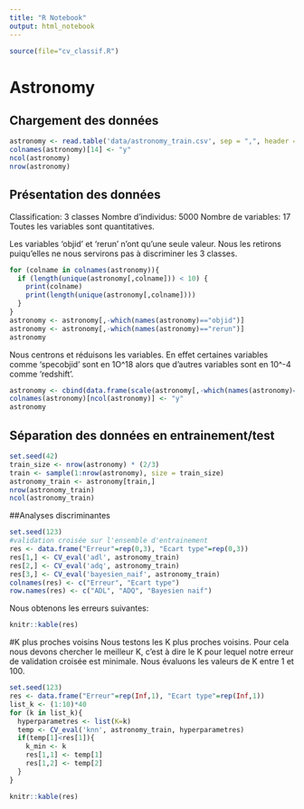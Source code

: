 ```yaml
---
title: "R Notebook"
output: html_notebook
---
```

```r
source(file="cv_classif.R")
```
# Astronomy
## Chargement des données
```r
astronomy <- read.table('data/astronomy_train.csv', sep = ",", header = TRUE)
colnames(astronomy)[14] <- "y"
ncol(astronomy)
nrow(astronomy)
```
## Présentation des données
Classification: 3 classes
Nombre d'individus: 5000
Nombre de variables: 17
Toutes les variables sont quantitatives.

Les variables 'objid' et 'rerun' n'ont qu'une seule valeur. Nous les retirons puiqu'elles ne nous servirons pas à discriminer les 3 classes.
```r
for (colname in colnames(astronomy)){
  if (length(unique(astronomy[,colname])) < 10) {
    print(colname)
    print(length(unique(astronomy[,colname])))
  }
}
astronomy <- astronomy[,-which(names(astronomy)=="objid")]
astronomy <- astronomy[,-which(names(astronomy)=="rerun")]
astronomy
```

Nous centrons et réduisons les variables. En effet certaines variables comme 'specobjid' sont en 1O^18 alors que d'autres variables sont en 10^-4 comme 'redshift'.
```r
astronomy <- cbind(data.frame(scale(astronomy[,-which(names(astronomy)=="y")], center = TRUE, scale = TRUE)), astronomy[,which(names(astronomy)=="y")])
colnames(astronomy)[ncol(astronomy)] <- "y"
astronomy
```

## Séparation des données en entrainement/test
```r
set.seed(42)
train_size <- nrow(astronomy) * (2/3)
train <- sample(1:nrow(astronomy), size = train_size)
astronomy_train <- astronomy[train,]
nrow(astronomy_train)
ncol(astronomy_train)
```

##Analyses discriminantes
```r
set.seed(123)
#validation croisée sur l'ensemble d'entrainement
res <- data.frame("Erreur"=rep(0,3), "Ecart type"=rep(0,3))
res[1,] <- CV_eval('adl', astronomy_train)
res[2,] <- CV_eval('adq', astronomy_train)
res[3,] <- CV_eval('bayesien_naif', astronomy_train)
colnames(res) <- c("Erreur", "Ecart type")
row.names(res) <- c("ADL", "ADQ", "Bayesien naif")
```
Nous obtenons les erreurs suivantes:

```r
knitr::kable(res)
```

#K plus proches voisins
Nous testons les K plus proches voisins. Pour cela nous devons chercher le meilleur K, c'est à dire le K pour lequel notre erreur de validation croisée est minimale. Nous évaluons les valeurs de K entre 1 et 100.

```r
set.seed(123)
res <- data.frame("Erreur"=rep(Inf,1), "Ecart type"=rep(Inf,1))
list_k <- (1:10)*40
for (k in list_k){
  hyperparametres <- list(K=k)
  temp <- CV_eval('knn', astronomy_train, hyperparametres)
  if(temp[1]<res[1]){
    k_min <- k
    res[1,1] <- temp[1]
    res[1,2] <- temp[2]
  }
}
```

```r
knitr::kable(res)
```
